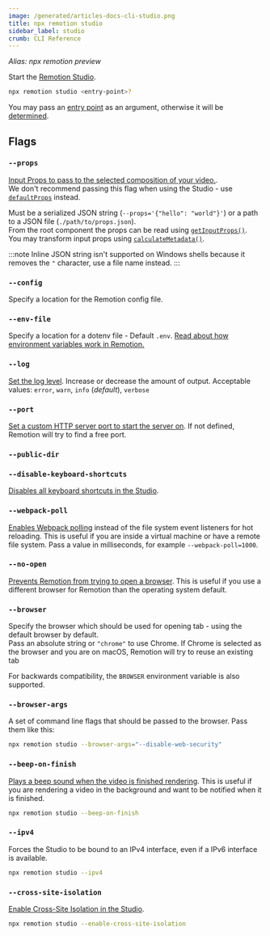```yaml
---
image: /generated/articles-docs-cli-studio.png
title: npx remotion studio
sidebar_label: studio
crumb: CLI Reference
---
```


_Alias: npx remotion preview_

Start the [Remotion Studio](/docs/studio).

```bash
npx remotion studio <entry-point>?
```

You may pass an [entry point](/docs/terminology/entry-point) as an argument, otherwise it will be [determined](/docs/terminology/entry-point#which-entry-point-is-being-used).

## Flags

### `--props`

[Input Props to pass to the selected composition of your video.](/docs/passing-props#passing-input-props-in-the-cli).  
We don't recommend passing this flag when using the Studio - use [`defaultProps`](/docs/composition#defaultprops) instead.

Must be a serialized JSON string (`--props='{"hello": "world"}'`) or a path to a JSON file (`./path/to/props.json`).  
From the root component the props can be read using [`getInputProps()`](/docs/get-input-props).  
You may transform input props using [`calculateMetadata()`](/docs/calculate-metadata).

:::note
Inline JSON string isn't supported on Windows shells because it removes the `"` character, use a file name instead.
:::

### `--config`<AvailableFrom v="1.2.0" />

Specify a location for the Remotion config file.

### `--env-file`<AvailableFrom v="2.2.0" />

Specify a location for a dotenv file - Default `.env`. [Read about how environment variables work in Remotion.](/docs/env-variables)

### `--log`

[Set the log level](/docs/config#setlevel). Increase or decrease the amount of output. Acceptable values: `error`, `warn`, `info` (_default_), `verbose`

### `--port`

[Set a custom HTTP server port to start the server on](/docs/config#setstudioport). If not defined, Remotion will try to find a free port.

### `--public-dir`<AvailableFrom v="3.2.13" />

<Options id="public-path" />

### `--disable-keyboard-shortcuts`<AvailableFrom v="3.2.11" />

[Disables all keyboard shortcuts in the Studio](/docs/config#setkeyboardshortcutsenabled).

### `--webpack-poll`<AvailableFrom v="3.3.11" />

[Enables Webpack polling](/docs/config#setwebpackpollinginmilliseconds) instead of the file system event listeners for hot reloading. This is useful if you are inside a virtual machine or have a remote file system.
Pass a value in milliseconds, for example `--webpack-poll=1000`.

### `--no-open`<AvailableFrom v="3.3.19" />

[Prevents Remotion from trying to open a browser](/docs/config#setshouldopenbrowser). This is useful if you use a different browser for Remotion than the operating system default.

### `--browser`<AvailableFrom v="3.3.79" />

Specify the browser which should be used for opening tab - using the default browser by default.  
Pass an absolute string or `"chrome"` to use Chrome.
If Chrome is selected as the browser and you are on macOS, Remotion will try to reuse an existing tab

For backwards compatibility, the `BROWSER` environment variable is also supported.

### `--browser-args`<AvailableFrom v="3.3.79" />

A set of command line flags that should be passed to the browser. Pass them like this:

```sh
npx remotion studio --browser-args="--disable-web-security"
```

### `--beep-on-finish`<AvailableFrom v="4.0.84" />

[Plays a beep sound when the video is finished rendering](/docs/config#setbeeponfinish). This is useful if you are rendering a video in the background and want to be notified when it is finished.

```sh
npx remotion studio --beep-on-finish
```

### `--ipv4`<AvailableFrom v="4.0.125" />

Forces the Studio to be bound to an IPv4 interface, even if a IPv6 interface is available.

```sh
npx remotion studio --ipv4
```

### `--cross-site-isolation`<AvailableFrom v="4.1.0" />

[Enable Cross-Site Isolation in the Studio](/docs/config#setenablecrosssiteisolation).

```sh
npx remotion studio --enable-cross-site-isolation
```
